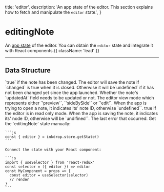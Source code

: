  title: 'editor',
  description: 'An app state of the editor. This section explains how to fetch and manipulate the `editor` state.',
}

# editingNote

An [app state](/guides/flux-architecture) of the editor.
You can obtain the `editor` state and integrate it with React components.{{ className: 'lead' }}


---

## Data Structure

<Row>
  <Col>
    <Properties>
      <Property name="changed" type="boolean | undefined">
        `true` if the note has been changed. 
        The editor will save the note if `changed` is true when it is closed.
        Otherwise it will be`undefined` if it has not been changed yet since the app launched.
      </Property>
      <Property name="needsUpdatingDate" type="boolean | undefined">
        Whether the note's `updatedAt` field needs to be updated or not.
      </Property>
      <Property name="viewMode" type="EditorViewMode">
        The editor view mode which represents either `'preview'`, `'sideBySide'` or `'edit'`.
      </Property>
      <Property name="openingNoteId" type="string | undefined">
        When the app is trying to open a note, it indicates its' note ID, otherwise `undefined``.
      </Property>
      <Property name="readOnly" type="boolean | undefined">
        true if the editor is in read only mode.
      </Property>
      <Property name="savingNoteId" type="string | undefined">
        When the app is saving the note, it indicates its' node ID, otherwise will be `undifined``.
      </Property>
      <Property name="lastError" type="Error | null">
        The last error that occurred.
      </Property>   
    </Properties>
  </Col>
  <Col sticky>
    Get the `editingNote` state manually:

    ```js
    const { editor } = inkdrop.store.getState()
    ```

    Connect the state with your React component:

    ```js
    import { useSelector } from 'react-redux'
    const selector = ({ editor }) => editor
    const MyComponent = props => {
      const editor = useSelector(selector)
      // render
    }
    ```
  </Col>
</Row>

[editor]: /data-access/editor
